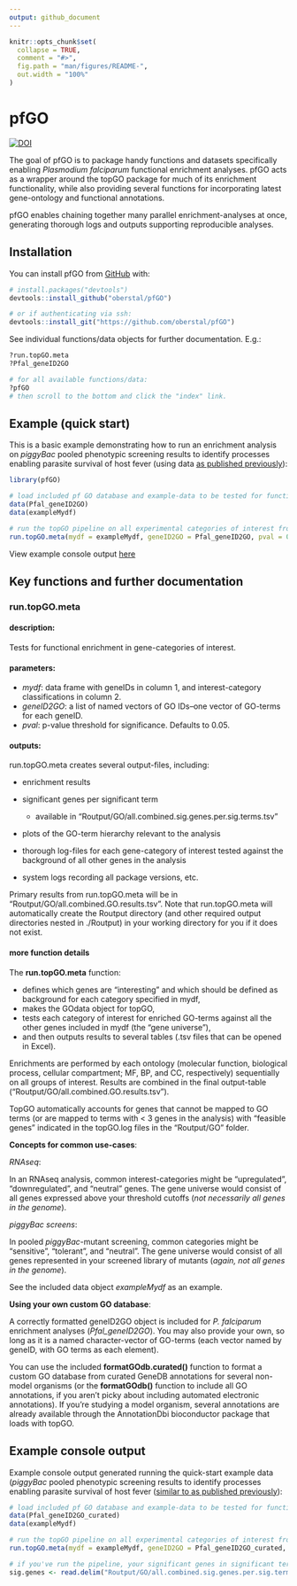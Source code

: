 ```yaml
---
output: github_document
---
```


<!-- README.md is generated from README.Rmd. Please edit that file -->

```r
knitr::opts_chunk$set(
  collapse = TRUE,
  comment = "#>",
  fig.path = "man/figures/README-",
  out.width = "100%"
)
```

# pfGO

<!-- badges: start -->
[![DOI](https://zenodo.org/badge/DOI/10.5281/zenodo.10019755.svg)](https://doi.org/10.5281/zenodo.10019755)
<!-- badges: end -->

The goal of pfGO is to package handy functions and datasets specifically enabling *Plasmodium falciparum* functional enrichment analyses. pfGO acts as a wrapper around the topGO package for much of its enrichment functionality, while also providing several functions for incorporating latest gene-ontology and functional annotations.

pfGO enables chaining together many parallel enrichment-analyses at once, generating thorough logs and outputs supporting reproducible analyses.


## Installation

You can install pfGO from [GitHub](https://github.com/) with:

``` r
# install.packages("devtools")
devtools::install_github("oberstal/pfGO")

# or if authenticating via ssh:
devtools::install_git("https://github.com/oberstal/pfGO")
```

See individual functions/data objects for further documentation. E.g.:
``` r
?run.topGO.meta
?Pfal_geneID2GO

# for all available functions/data:
?pfGO
# then scroll to the bottom and click the "index" link.
```

## Example (quick start)

This is a basic example demonstrating how to run an enrichment analysis on *piggyBac* pooled phenotypic screening results to identify processes enabling parasite survival of host fever (using data [as published previously](https://doi.org/10.1038/s41467-021-24814-1)):

```r
library(pfGO)
```

```r
# load included pf GO database and example-data to be tested for functional enrichment
data(Pfal_geneID2GO)
data(exampleMydf)

# run the topGO pipeline on all experimental categories of interest from exampleMydf
run.topGO.meta(mydf = exampleMydf, geneID2GO = Pfal_geneID2GO, pval = 0.05)

```
View example console output [here](#example-console-output)


## Key functions and further documentation

### run.topGO.meta

#### description:
Tests for functional enrichment in gene-categories of interest.

#### parameters:
  
  * *mydf*:	data frame with geneIDs in column 1, and interest-category classifications in column 2.
  * *geneID2GO*:	a list of named vectors of GO IDs--one vector of GO-terms for each geneID.
  * *pval*:	p-value threshold for significance. Defaults to 0.05.

#### outputs:
run.topGO.meta creates several output-files, including:

  * enrichment results
  * significant genes per significant term
    
    * available in "Routput/GO/all.combined.sig.genes.per.sig.terms.tsv"
    
  * plots of the GO-term hierarchy relevant to the analysis
  * thorough log-files for each gene-category of interest tested against the background of all other genes in the analysis
  * system logs recording all package versions, etc.

Primary results from run.topGO.meta will be in "Routput/GO/all.combined.GO.results.tsv". Note that run.topGO.meta will automatically create the Routput directory (and other required output directories nested in ./Routput) in your working directory for you if it does not exist.


#### more function details
The **run.topGO.meta** function:

  * defines which genes are "interesting" and which should be defined as background for each category specified in mydf,
  * makes the GOdata object for topGO,
  * tests each category of interest for enriched GO-terms against all the other genes included in mydf (the "gene universe"),
  * and then outputs results to several tables (.tsv files that can be opened in Excel).

Enrichments are performed by each ontology (molecular function, biological process, cellular compartment; MF, BP, and CC, respectively) sequentially on all groups of interest. Results are combined in the final output-table ("Routput/GO/all.combined.GO.results.tsv").



TopGO automatically accounts for genes that cannot be mapped to GO terms (or are mapped to terms with < 3 genes in the analysis) with "feasible genes" indicated in the topGO.log files in the "Routput/GO" folder.


**Concepts for common use-cases**:

*RNAseq*:

In an RNAseq analysis, common interest-categories might be "upregulated", "downregulated", and "neutral" genes. The gene universe would consist of all genes expressed above your threshold cutoffs (*not necessarily all genes in the genome*).

*piggyBac screens*:

In pooled *piggyBac*-mutant screening, common categories might be "sensitive", "tolerant", and "neutral". The gene universe would consist of all genes represented in your screened library of mutants (*again, not all genes in the genome*).

See the included data object *exampleMydf* as an example.


**Using your own custom GO database**:

A correctly formatted geneID2GO object is included for *P. falciparum* enrichment analyses (*Pfal_geneID2GO*). You may also provide your own, so long as it is a named character-vector of GO-terms (each vector named by geneID, with GO terms as each element).

You can use the included **formatGOdb.curated()** function to format a custom GO database from curated GeneDB annotations for several non-model organisms (or the **formatGOdb()** function to include all GO annotations, if you aren't picky about including automated electronic annotations). If you're studying a model organism, several annotations are already available through the AnnotationDbi bioconductor package that loads with topGO.

<!-- @seealso [topGO::topGO()] -->

<a id="example-console-output"></a>

## Example console output

Example console output generated running the quick-start example data (*piggyBac* pooled phenotypic screening results to identify processes enabling parasite survival of host fever ([similar to as published previously](https://doi.org/10.1038/s41467-021-24814-1)):

```r
# load included pf GO database and example-data to be tested for functional enrichment
data(Pfal_geneID2GO_curated)
data(exampleMydf)

# run the topGO pipeline on all experimental categories of interest from exampleMydf
run.topGO.meta(mydf = exampleMydf, geneID2GO = Pfal_geneID2GO_curated, pval = 0.1)

```

```r

# if you've run the pipeline, your significant genes in significant terms per category of interest can be loaded:
sig.genes <- read.delim("Routput/GO/all.combined.sig.genes.per.sig.terms.tsv")

```
